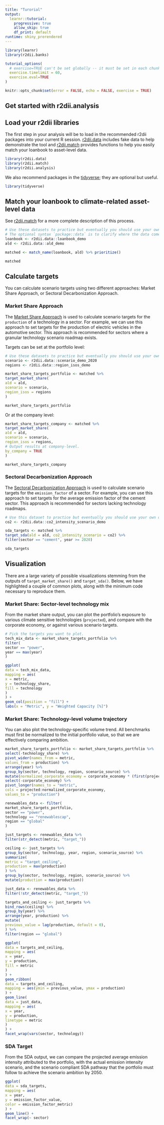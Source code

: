 ```yaml
---    
title: "Turorial"    
output:     
  learnr::tutorial:    
    progressive: true    
    allow_skip: true    
    df_print: default    
runtime: shiny_prerendered    
---    
```


    
```r
library(learnr)    
library(r2dii.banks)    

tutorial_options(    
  # exercise=TRUE can't be set globally -- it must be set in each chunk    
  exercise.timelimit = 60,    
  exercise.eval=TRUE    
)    

knitr::opts_chunk$set(error = FALSE, echo = FALSE, exercise = TRUE)    
```    

    
## Get started with r2dii.analysis    

    


## Load your r2dii libraries    

The first step in your analysis will be to load in the recommended r2dii packages into your current R session. [r2dii.data](https://2degreesinvesting.github.io/r2dii.data) includes fake data to help demonstrate the tool and [r2dii.match](https://2degreesinvesting.github.io/r2dii.match) provides functions to help you easily match your loanbook to asset-level data.    

```r
library(r2dii.data)    
library(r2dii.match)    
library(r2dii.analysis)    
```    

We also recommend packages in the [tidyverse](https://www.tidyverse.org/); they are optional but useful.    

```r
library(tidyverse)    
```    

## Match your loanbook to climate-related asset-level data    

See [r2dii.match](https://2degreesinvesting.github.io/r2dii.match) for a more complete description of this process.    

```r
# Use these datasets to practice but eventually you should use your own data.    
# The optional syntax `package::data` is to clarify where the data comes from.    
loanbook <- r2dii.data::loanbook_demo    
ald <- r2dii.data::ald_demo    

matched <- match_name(loanbook, ald) %>% prioritize()    

matched    
```    

## Calculate targets    

You can calculate scenario targets using two different approaches: Market Share Approach, or Sectoral Decarbonization Approach.    

### Market Share Approach    

The [Market Share Approach](https://2degreesinvesting.github.io/r2dii.analysis/articles/target-sda.html) is used to calculate scenario targets for the `production` of a technology in a sector. For example, we can use this approach to set targets for the production of electric vehicles in the automotive sector. This approach is recommended for sectors where a granular technology scenario roadmap exists.    

Targets can be set at the portfolio level:    

```r
# Use these datasets to practice but eventually you should use your own data.    
scenario <- r2dii.data::scenario_demo_2020    
regions <- r2dii.data::region_isos_demo    

market_share_targets_portfolio <- matched %>%    
target_market_share(    
ald = ald,    
scenario = scenario,    
region_isos = regions    
)    

market_share_targets_portfolio    
```    

Or at the company level:    

```r
market_share_targets_company <- matched %>%    
target_market_share(    
ald = ald,    
scenario = scenario,    
region_isos = regions,    
# Output results at company-level.    
by_company = TRUE    
)    

market_share_targets_company    
```    

### Sectoral Decarbonization Approach    

The [Sectoral Decarbonization Approach](https://2degreesinvesting.github.io/r2dii.analysis/articles/target-market-share.html) is used to calculate scenario targets for the `emission_factor` of a sector. For example, you can use this approach to set targets for the average emission factor of the cement sector. This approach is recommended for sectors lacking technology roadmaps.    

```r
# Use this dataset to practice but eventually you should use your own data.    
co2 <- r2dii.data::co2_intensity_scenario_demo    

sda_targets <- matched %>%    
target_sda(ald = ald, co2_intensity_scenario = co2) %>%    
filter(sector == "cement", year >= 2020)    

sda_targets    
```    

## Visualization    

There are a large variety of possible visualizations stemming from the outputs of `target_market_share()` and `target_sda()`. Below, we have highlighted a couple of common plots, along with the minimum code necessary to reproduce them.    

### Market Share: Sector-level technology mix    

From the market share output, you can plot the portfolio's exposure to various climate sensitive technologies (`projected`), and compare with the corporate economy, or against various scenario targets.    

```r
# Pick the targets you want to plot.    
tech_mix_data <- market_share_targets_portfolio %>%    
filter(    
sector == "power",    
year == max(year)    
)    
```    

```r
ggplot(    
data = tech_mix_data,    
mapping = aes(    
x = metric,    
y = technology_share,    
fill = technology    
)    
) +    
geom_col(position = "fill") +    
labs(x = "Metric", y = "Weighted Capacity [%]")    
```    

### Market Share: Technology-level volume trajectory    

You can also plot the technology-specific volume trend. All benchmarks must first be normalized to the initial portfolio value, so that we are effectively comparing ambition.    

```r
market_share_targets_portfolio <- market_share_targets_portfolio %>%    
select(-technology_share) %>%    
pivot_wider(names_from = metric,    
values_from = production) %>%    
arrange(year) %>%    
group_by(sector, technology, region, scenario_source) %>%    
mutate(normalized_corporate_economy = corporate_economy * (first(projected)/first(corporate_economy))) %>%    
select(-corporate_economy) %>%    
pivot_longer(names_to = "metric",    
cols = projected:normalized_corporate_economy,    
values_to = "production")    

renewables_data <- filter(    
market_share_targets_portfolio,    
sector == "power",    
technology == "renewablescap",    
region == "global"    
)    

just_targets <- renewables_data %>%    
filter(str_detect(metric, "target_"))    

ceiling <- just_targets %>%    
group_by(sector, technology, year, region, scenario_source) %>%    
summarize(    
metric = "target_ceiling",    
production = max(production)    
) %>%    
group_by(sector, technology, region, scenario_source) %>%    
mutate(production = max(production))    

just_data <- renewables_data %>%    
filter(!str_detect(metric, "target_"))    

targets_and_ceiling <- just_targets %>%    
bind_rows(ceiling) %>%    
group_by(year) %>%    
arrange(year, production) %>%    
mutate(    
previous_value = lag(production, default = 0),    
) %>%    
filter(region == "global")    
```    

```r
ggplot(    
data = targets_and_ceiling,    
mapping = aes(    
x = year,    
y = production,    
fill = metric    
)    
) +    
geom_ribbon(    
data = targets_and_ceiling,    
mapping = aes(ymin = previous_value, ymax = production)    
) +    
geom_line(    
data = just_data,    
mapping = aes(    
x = year,    
y = production,    
linetype = metric    
)    
) +    
facet_wrap(vars(sector, technology))    
```    


### SDA Target    

From the SDA output, we can compare the projected average emission intensity attributed to the portfolio, with the actual emission intensity scenario, and the scenario compliant SDA pathway that the portfolio must follow to achieve the scenario ambition by 2050.    

```r
ggplot(    
data = sda_targets,    
mapping = aes(    
x = year,    
y = emission_factor_value,    
color = emission_factor_metric)    
) +    
geom_line() +    
facet_wrap(~ sector)    
```    
